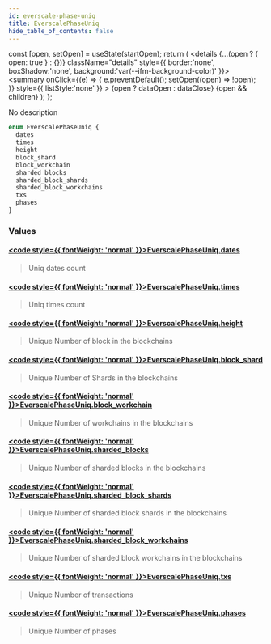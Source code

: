 ```yaml
---
id: everscale-phase-uniq
title: EverscalePhaseUniq
hide_table_of_contents: false
---
```







  const [open, setOpen] = useState(startOpen);
  return (
    <details {...(open ? { open: true } : {})} className="details" style={{ border:'none', boxShadow:'none', background:'var(--ifm-background-color)' }}>
      <summary
        onClick={(e) => {
          e.preventDefault();
          setOpen((open) => !open);
        }}
        style={{ listStyle:'none' }}
      >
      {open ? dataOpen : dataClose}
      </summary>
      {open && children}
    </details>
  );
};








No description


```graphql
enum EverscalePhaseUniq {
  dates
  times
  height
  block_shard
  block_workchain
  sharded_blocks
  sharded_block_shards
  sharded_block_workchains
  txs
  phases
}
```




### Values

#### [<code style={{ fontWeight: 'normal' }}>EverscalePhaseUniq.<b>dates</b></code>](#)  
> 
> 
> Uniq dates count
> 

#### [<code style={{ fontWeight: 'normal' }}>EverscalePhaseUniq.<b>times</b></code>](#)  
> 
> 
> Uniq times count
> 

#### [<code style={{ fontWeight: 'normal' }}>EverscalePhaseUniq.<b>height</b></code>](#)  
> 
> 
> Unique Number of block in the blockchains
> 

#### [<code style={{ fontWeight: 'normal' }}>EverscalePhaseUniq.<b>block_shard</b></code>](#)  
> 
> 
> Unique Number of Shards in the blockchains
> 

#### [<code style={{ fontWeight: 'normal' }}>EverscalePhaseUniq.<b>block_workchain</b></code>](#)  
> 
> 
> Unique Number of workchains in the blockchains
> 

#### [<code style={{ fontWeight: 'normal' }}>EverscalePhaseUniq.<b>sharded_blocks</b></code>](#)  
> 
> 
> Unique Number of sharded blocks in the blockchains
> 

#### [<code style={{ fontWeight: 'normal' }}>EverscalePhaseUniq.<b>sharded_block_shards</b></code>](#)  
> 
> 
> Unique Number of sharded block shards in the blockchains
> 

#### [<code style={{ fontWeight: 'normal' }}>EverscalePhaseUniq.<b>sharded_block_workchains</b></code>](#)  
> 
> 
> Unique Number of sharded block workchains in the blockchains
> 

#### [<code style={{ fontWeight: 'normal' }}>EverscalePhaseUniq.<b>txs</b></code>](#)  
> 
> 
> Unique Number of transactions
> 

#### [<code style={{ fontWeight: 'normal' }}>EverscalePhaseUniq.<b>phases</b></code>](#)  
> 
> 
> Unique Number of phases
> 



